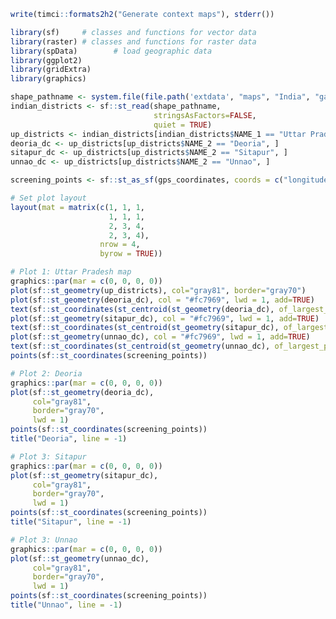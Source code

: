 ```r
write(timci::formats2h2("Generate context maps"), stderr())
```

```r
library(sf)     # classes and functions for vector data
library(raster) # classes and functions for raster data
library(spData)        # load geographic data
library(ggplot2)
library(gridExtra)
library(graphics)
```

```r
shape_pathname <- system.file(file.path('extdata', "maps", "India", "gadm36_IND_2.shp"), package = 'timci')
indian_districts <- sf::st_read(shape_pathname,
                                stringsAsFactors=FALSE,
                                quiet = TRUE)
up_districts <- indian_districts[indian_districts$NAME_1 == "Uttar Pradesh", ]
deoria_dc <- up_districts[up_districts$NAME_2 == "Deoria", ]
sitapur_dc <- up_districts[up_districts$NAME_2 == "Sitapur", ]
unnao_dc <- up_districts[up_districts$NAME_2 == "Unnao", ]

screening_points <- sf::st_as_sf(gps_coordinates, coords = c("longitude", "latitude"), crs = 4326)
```

```r
# Set plot layout
layout(mat = matrix(c(1, 1, 1,
                      1, 1, 1,
                      2, 3, 4,
                      2, 3, 4),
                    nrow = 4,
                    byrow = TRUE))

# Plot 1: Uttar Pradesh map
graphics::par(mar = c(0, 0, 0, 0))
plot(sf::st_geometry(up_districts), col="gray81", border="gray70")
plot(sf::st_geometry(deoria_dc), col = "#fc7969", lwd = 1, add=TRUE)
text(sf::st_coordinates(st_centroid(st_geometry(deoria_dc), of_largest_polygon=TRUE)+c(0, 0.7)), label="Deoria", cex=1, font=2)
plot(sf::st_geometry(sitapur_dc), col = "#fc7969", lwd = 1, add=TRUE)
text(sf::st_coordinates(st_centroid(st_geometry(sitapur_dc), of_largest_polygon=TRUE)+c(0, 0.7)), label="Sitapur", cex=1, font=2)
plot(sf::st_geometry(unnao_dc), col = "#fc7969", lwd = 1, add=TRUE)
text(sf::st_coordinates(st_centroid(st_geometry(unnao_dc), of_largest_polygon=TRUE)+c(0, -0.7)), label="Unnao", cex=1, font=2)
points(sf::st_coordinates(screening_points))

# Plot 2: Deoria
graphics::par(mar = c(0, 0, 0, 0))
plot(sf::st_geometry(deoria_dc),
     col="gray81",
     border="gray70",
     lwd = 1)
points(sf::st_coordinates(screening_points))
title("Deoria", line = -1)

# Plot 3: Sitapur
graphics::par(mar = c(0, 0, 0, 0))
plot(sf::st_geometry(sitapur_dc),
     col="gray81",
     border="gray70",
     lwd = 1)
points(sf::st_coordinates(screening_points))
title("Sitapur", line = -1)

# Plot 3: Unnao
graphics::par(mar = c(0, 0, 0, 0))
plot(sf::st_geometry(unnao_dc),
     col="gray81",
     border="gray70",
     lwd = 1)
points(sf::st_coordinates(screening_points))
title("Unnao", line = -1)
```
